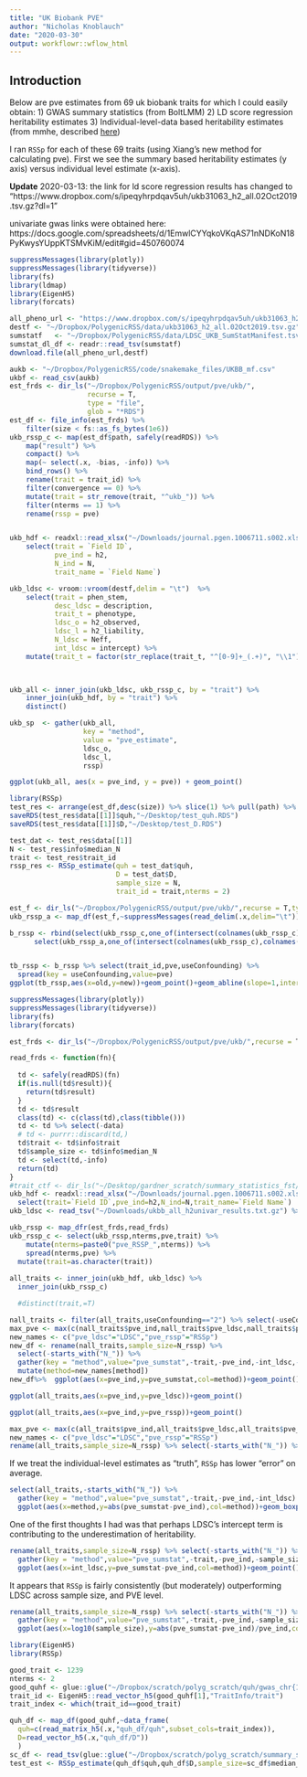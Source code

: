 ```yaml
---
title: "UK Biobank PVE"
author: "Nicholas Knoblauch"
date: "2020-03-30"
output: workflowr::wflow_html
---
```


## Introduction

Below are pve estimates from 69 uk biobank traits for which I could easily obtain:
1) GWAS summary statistics (from BoltLMM) 
2) LD score regression heritability estimates 
3) Individual-level-data based heritability estimates (from mmhe, described [here](https://journals.plos.org/plosgenetics/article?id=10.1371/journal.pgen.1006711#sec004)) 

I ran `RSSp` for each of these 69 traits (using Xiang's new method for calculating pve).  First we see the summary based heritability estimates (y axis) versus individual level estimate (x-axis). 

**Update** 2020-03-13:  the link for ld score regression results has changed to "https://www.dropbox.com/s/ipeqyhrpdqav5uh/ukb31063_h2_all.02Oct2019.tsv.gz?dl=1"

univariate gwas links were obtained here: https://docs.google.com/spreadsheets/d/1EmwlCYYqkoVKqAS71nNDKoN18PyKwysYUppKTSMvKiM/edit#gid=450760074


```r
suppressMessages(library(plotly))
suppressMessages(library(tidyverse))
library(fs)
library(ldmap)
library(EigenH5)
library(forcats)
```



```r
all_pheno_url <- "https://www.dropbox.com/s/ipeqyhrpdqav5uh/ukb31063_h2_all.02Oct2019.tsv.gz?dl=1"
destf <- "~/Dropbox/PolygenicRSS/data/ukb31063_h2_all.02Oct2019.tsv.gz"
sumstatf   <- "~/Dropbox/PolygenicRSS/data/LDSC_UKB_SumStatManifest.tsv"
sumstat_dl_df <- readr::read_tsv(sumstatf)
download.file(all_pheno_url,destf)
```


```r
aukb <- "~/Dropbox/PolygenicRSS/code/snakemake_files/UKBB_mf.csv"
ukbf <- read_csv(aukb)
est_frds <- dir_ls("~/Dropbox/PolygenicRSS/output/pve/ukb/",
                   recurse = T,
                   type = "file",
                   glob = "*RDS")
est_df <- file_info(est_frds) %>%
    filter(size < fs::as_fs_bytes(1e6))
ukb_rssp_c <- map(est_df$path, safely(readRDS)) %>%
    map("result") %>%
    compact() %>%
    map(~ select(.x, -bias, -info)) %>%
    bind_rows() %>%
    rename(trait = trait_id) %>%
    filter(convergence == 0) %>%
    mutate(trait = str_remove(trait, "^ukb_")) %>%
    filter(nterms == 1) %>%
    rename(rssp = pve)


ukb_hdf <- readxl::read_xlsx("~/Downloads/journal.pgen.1006711.s002.xlsx") %>%
    select(trait = `Field ID`,
           pve_ind = h2,
           N_ind = N,
           trait_name = `Field Name`)

ukb_ldsc <- vroom::vroom(destf,delim = "\t")  %>%
    select(trait = phen_stem,
           desc_ldsc = description,
           trait_t = phenotype,
           ldsc_o = h2_observed,
           ldsc_l = h2_liability,
           N_ldsc = Neff,
           int_ldsc = intercept) %>%
    mutate(trait_t = factor(str_replace(trait_t, "^[0-9]+_(.+)", "\\1")))

                                                                    

ukb_all <- inner_join(ukb_ldsc, ukb_rssp_c, by = "trait") %>%
    inner_join(ukb_hdf, by = "trait") %>%
    distinct()

ukb_sp  <- gather(ukb_all,
                  key = "method",
                  value = "pve_estimate",
                  ldsc_o,
                  ldsc_l,
                  rssp)

ggplot(ukb_all, aes(x = pve_ind, y = pve)) + geom_point()
```

```r
library(RSSp)
test_res <- arrange(est_df,desc(size)) %>% slice(1) %>% pull(path) %>% readRDS()
saveRDS(test_res$data[[1]]$quh,"~/Desktop/test_quh.RDS")
saveRDS(test_res$data[[1]]$D,"~/Desktop/test_D.RDS")

test_dat <- test_res$data[[1]]
N <- test_res$info$median_N
trait <- test_res$trait_id
rssp_res <- RSSp_estimate(quh = test_dat$quh,
                          D = test_dat$D,
                          sample_size = N,
                          trait_id = trait,nterms = 2)
```


```r
est_f <- dir_ls("~/Dropbox/PolygenicRSS/output/pve/ukb/",recurse = T,type = "file",glob="*gz")
ukb_rssp_a <- map_df(est_f,~suppressMessages(read_delim(.x,delim="\t")))
```


```r
b_rssp <- rbind(select(ukb_rssp_c,one_of(intersect(colnames(ukb_rssp_c),colnames(ukb_rssp_a)))),
      select(ukb_rssp_a,one_of(intersect(colnames(ukb_rssp_c),colnames(ukb_rssp_a)))))


tb_rssp <- b_rssp %>% select(trait_id,pve,useConfounding) %>% 
  spread(key = useConfounding,value=pve)
ggplot(tb_rssp,aes(x=old,y=new))+geom_point()+geom_abline(slope=1,intercept=0)
```









```r
suppressMessages(library(plotly))
suppressMessages(library(tidyverse))
library(fs)
library(forcats)

est_frds <- dir_ls("~/Dropbox/PolygenicRSS/output/pve/ukb/",recurse = T,type = "file",glob="*RDS")

read_frds <- function(fn){
  
  td <- safely(readRDS)(fn) 
  if(is.null(td$result)){
    return(td$result)
  }
  td <- td$result
  class(td) <- c(class(td),class(tibble()))
  td <- td %>% select(-data)
  # td <- purrr::discard(td,)
  td$trait <- td$info$trait
  td$sample_size <- td$info$median_N
  td <- select(td,-info)
  return(td)
}
#trait_ctf <- dir_ls("~/Desktop/gardner_scratch/summary_statistics_fst/",glob="*sc.txt")
ukb_hdf <- readxl::read_xlsx("~/Downloads/journal.pgen.1006711.s002.xlsx") %>% 
  select(trait=`Field ID`,pve_ind=h2,N_ind=N,trait_name=`Field Name`)
ukb_ldsc <- read_tsv("~/Downloads/ukbb_all_h2univar_results.txt.gz") %>% select(trait=phenotype,pve_ldsc=h2_observed,N_ldsc=N,int_ldsc=intercept)

ukb_rssp <- map_dfr(est_frds,read_frds) 
ukb_rssp_c <- select(ukb_rssp,nterms,pve,trait) %>%
    mutate(nterms=paste0("pve_RSSP_",nterms)) %>%
    spread(nterms,pve) %>% 
  mutate(trait=as.character(trait))
  
all_traits <- inner_join(ukb_hdf, ukb_ldsc) %>%
  inner_join(ukb_rssp_c)

  #distinct(trait,=T) 
```


```r
nall_traits <- filter(all_traits,useConfounding=="2") %>% select(-useConfounding)
max_pve <- max(c(nall_traits$pve_ind,nall_traits$pve_ldsc,nall_traits$pve_rssp))
new_names <- c("pve_ldsc"="LDSC","pve_rssp"="RSSp")
new_df <- rename(nall_traits,sample_size=N_rssp) %>% 
  select(-starts_with("N_")) %>%
  gather(key = "method",value="pve_sumstat",-trait,-pve_ind,-int_ldsc,-sample_size) %>% 
  mutate(method=new_names[method]) 
new_df%>%  ggplot(aes(x=pve_ind,y=pve_sumstat,col=method))+geom_point()+geom_abline(slope=1,intercept=0)+scale_x_continuous("Individual-Level-Data PVE (mmhe)",limits=c(0,max_pve))+scale_y_continuous("Summary statistic PVE",limits=c(0,max_pve))+geom_smooth(method="lm",formula = y~x+0)+ggtitle("RSSp vs LDSC on UK biobank traits")
```


```r
ggplot(all_traits,aes(x=pve_ind,y=pve_ldsc))+geom_point()
```

```r
ggplot(all_traits,aes(x=pve_ind,y=pve_rssp))+geom_point()
```



```r
max_pve <- max(c(all_traits$pve_ind,all_traits$pve_ldsc,all_traits$pve_rssp))
new_names <- c("pve_ldsc"="LDSC","pve_rssp"="RSSp")
rename(all_traits,sample_size=N_rssp) %>% select(-starts_with("N_")) %>% gather(key = "method",value="pve_sumstat",-trait,-pve_ind,-int_ldsc,-sample_size) %>% mutate(method=new_names[method]) %>%  ggplot(aes(x=pve_ind,y=pve_sumstat,col=method))+geom_point()+geom_abline(slope=1,intercept=0)+scale_x_continuous("Individual-Level-Data PVE (mmhe)",limits=c(0,max_pve))+scale_y_continuous("Summary statistic PVE",limits=c(0,max_pve))+geom_smooth(method="lm",formula = y~x+0)+ggtitle("RSSp vs LDSC on UK biobank traits")
```

If we treat the individual-level estimates as "truth", `RSSp` has lower "error" on average.
```r
select(all_traits,-starts_with("N_")) %>%
  gather(key = "method",value="pve_sumstat",-trait,-pve_ind,-int_ldsc) %>%mutate(method=new_names[method]) %>% 
  ggplot(aes(x=method,y=abs(pve_sumstat-pve_ind),col=method))+geom_boxplot()+ggtitle("RSSp PVE estimates are closer to individual-level-data based estimates")
```

One of the first thoughts I had was that perhaps LDSC's intercept term is contributing to the underestimation of heritability. 
```r
rename(all_traits,sample_size=N_rssp) %>% select(-starts_with("N_")) %>%
  gather(key = "method",value="pve_sumstat",-trait,-pve_ind,-sample_size,-int_ldsc)%>%mutate(method=new_names[method]) %>% mutate(pve_level=cut_number(pve_ind,3)) %>% 
  ggplot(aes(x=int_ldsc,y=pve_sumstat-pve_ind,col=method))+geom_point()+xlab("LD score regression Intercept ")+geom_smooth(method="lm")+ggtitle("LDSC's Intercept term isn't helping LDSC")
```


It appears that `RSSp` is fairly consistently (but moderately) outperforming LDSC across sample size, and PVE level.


```r
rename(all_traits,sample_size=N_rssp) %>% select(-starts_with("N_")) %>%
  gather(key = "method",value="pve_sumstat",-trait,-pve_ind,-sample_size,-int_ldsc)%>%mutate(method=new_names[method]) %>% mutate(pve_level=cut_number(pve_ind,3)) %>% 
  ggplot(aes(x=log10(sample_size),y=abs(pve_sumstat-pve_ind)/pve_ind,col=method))+geom_point()+ggtitle("Relative Error as a function of sample size","Stratified by Individual level PVE")+geom_smooth(method="lm")+xlab("sample size (log10)")+facet_wrap(~pve_level,labeller = label_both)+ylab("Relative RMSE")
```





```r
library(EigenH5)
library(RSSp)

good_trait <- 1239
nterms <- 2
good_quhf <- glue::glue("~/Dropbox/scratch/polyg_scratch/quh/gwas_chr{1:22}AF0SNP0N0_ukb_EUR_T_EUR_gwas_T_0.h5")
trait_id <- EigenH5::read_vector_h5(good_quhf[1],"TraitInfo/trait")
trait_index <- which(trait_id==good_trait)

quh_df <- map_df(good_quhf,~data_frame(
  quh=c(read_matrix_h5(.x,"quh_df/quh",subset_cols=trait_index)),
  D=read_vector_h5(.x,"quh_df/D"))
  )
sc_df <- read_tsv(glue::glue("~/Dropbox/scratch/polyg_scratch/summary_statistics_fst/ukb_{good_trait}_summary_statistics_sc.txt"))
test_est <- RSSp_estimate(quh_df$quh,quh_df$D,sample_size=sc_df$median_N,nterms = 4)

```

<!-- ```{r} -->
<!-- bad_quhf <- fs::dir_ls("~/Desktop/gardner_scratch/quh/",glob = glue::glue("*AF0SNP0N0_ukb0{bad_trait}_EUR_T_EUR_gwas_T_0.h5")) -->
<!-- bad_quh_df <- map_df(bad_quhf,~EigenH5::read_df_h5(.x,"quh_df")) -->




<!-- ```{r} -->

<!-- library(RSSp) -->
<!-- good_quh_df <- filter(quh_df,!is.na(quh)) -->
<!-- rss_res <- RSSp:::RSSp_estimate(quh = good_quh_df$quh,D = good_quh_df$D,p_n = nrow(quh_df)/51453) -->

<!-- sum_quh_df <- group_by(quh_df,ntile(D^2,1000)) %>% summarise(md2=mean(D^2),mean_quh=mean(quh),mquhsq=mean(quh^2-D)) -->

<!-- ggplot(sum_quh_df,aes(x=md2,y=mquhsq))+geom_point() -->
<!-- ``` -->



<!-- ```{r} -->

<!-- trait_ls <- function(dir="~/Dropbox/PolygenicRSS/output/pve/"){ -->
<!--   est_f <- dir_ls(dir,recurse = T,type = "file") -->

<!-- } -->
<!-- ``` -->


<!-- ```{r} -->

<!-- quh_f <- function(consortia="angst",trait="anx",quh_d= "~/Dropbox/scratch/polyg_scratch/quh/"){ -->
<!--   fs::path_expand(glue("{quh_d}","gwas_chr{1:22}AF0SNP0N0_{consortia}0{trait}_EUR_T_EUR_gwas_T_0.h5")) -->
<!-- } -->

<!-- quhf <- quh_f() -->
<!-- read_quh_df <- function(quhf){ -->
<!--   map_df(quhf,read_df_h5,datapath="quh_df") -->

<!-- } -->

<!-- quh_df <- read_quh_df(quhf) -->
<!-- library(fs) -->
<!-- library(forcats) -->
<!-- library(ggplot2) -->
<!-- library(EigenH5) -->

<!-- rssr <- RSSp:::RSSp_estimate(mutate(quh_df,fgeneid=1),p_n=nrow(quh_df)/2000L) -->
<!-- slm <- lm(I(quh^2)~I(D^2)+offset(D)+0,data=quh_df) -->
<!-- quh_f <- dir_ls(quh_d,recurse = F,type = "file") -->
<!-- tquh <- read_df_h5(quh_f[1],"quh_df") -->
<!-- ggplot(tquh,aes(x=quh^2,y=D))+geom_point() -->
<!-- ``` -->

